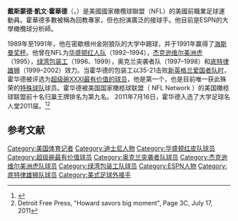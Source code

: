 {{Rough translation|time=2021-02-03T06:51:21+00:00}}
'''戴斯蒙德·凱文·霍華德'''（{{lang-en|Desmond Kevin Howard}}，{{bd|1970年|5月15日}}）是美國國家橄欖球聯盟（NFL）的美國前職業足球運動員。霍華德多數被稱為回教專家，但也扮演廣泛的接球手。他目前是ESPN的大學橄欖球分析師。

1989年至1991年，他在密歇根州金刚狼队的大学中踢球，并于1991年赢得了[[海斯曼奖|海斯曼奖杯]]。他曾在NFL为[[华盛顿美式足球队|华盛顿红人队]]（1992–1994），[[杰克逊维尔美洲虎|杰克逊维尔美洲虎]]（1995），[[绿湾包装工|绿湾包装工]]（1996、1999），奥克兰突袭者队（1997–1998）和[[底特律雄狮|底特律雄狮]]（1999–2002）效力。当霍华德的包装工以35-21击败[[新英格兰爱国者|新英格兰爱国者队时]]，霍华德被评选为[[第三十一届超级碗|超级碗XXXI]][[超级碗最有价值球员|最有价值的球员]]，他是第一个，也是目前唯一获此殊荣的[[美式足球位置|特殊球队]]球员。霍华德被美国国家橄榄球联盟（ NFL Network ）的美国橄榄球联盟前十名归巢王牌排名为第九名。 2011年7月16日，霍华德入选了大学足球名人堂2011届。<ref name="espn.go.com">{{Cite web|title=Ex-Michigan WR Howard heads into Hall of Fame|url=https://www.espn.com/college-football/story/_/id/6776215/desmond-howard-formerly-michigan-wolverines-inducted-college-football-hall-fame|date=July 16, 2011|work=ESPN.com|access-date=2021-01-08|archive-date=2015-11-06|archive-url=https://web.archive.org/web/20151106134403/http://espn.go.com/college-football/story/_/id/6776215/desmond-howard-formerly-michigan-wolverines-inducted-college-football-hall-fame|dead-url=no}}</ref><ref>Detroit Free Press, "Howard savors big moment", Page 3C, July 17, 2011</ref>

==参考文献==
{{reflist}}

[[Category:美国体育记者|Category:美国体育记者]]
[[Category:迪士尼人物|Category:迪士尼人物]]
[[Category:华盛顿红皮队球员|Category:华盛顿红皮队球员]]
[[Category:超级碗最有价值球员|Category:超级碗最有价值球员]]
[[Category:奥克兰突袭者队球员|Category:奥克兰突袭者队球员]]
[[Category:杰克逊维尔美洲虎队球员|Category:杰克逊维尔美洲虎队球员]]
[[Category:绿湾包装工队球员|Category:绿湾包装工队球员]]
[[Category:ESPN人物|Category:ESPN人物]]
[[Category:底特律雄狮队球员|Category:底特律雄狮队球员]]
[[Category:美式足球外接手|Category:美式足球外接手]]